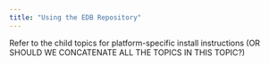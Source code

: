 ```yaml
---
title: "Using the EDB Repository"
---
```


<div id="using_a_package_manager_to_install_advanced_server" class="registered_link"></div>

Refer to the child topics for platform-specific install instructions (OR SHOULD WE CONCATENATE ALL THE TOPICS IN THIS TOPIC?)



